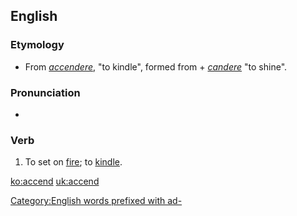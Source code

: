 ==English==

===Etymology===
* From {{etyl|la}} ''[[accendere]]'', "to kindle", formed from ''{{term|ad-|lang=la}}'' + ''[[candere]]'' "to shine".

===Pronunciation===
* {{IPA|[ækˈsɛnd]}}

===Verb===
{{en-verb}}

# {{transitive|obsolete}} To set on [[fire]]; to [[kindle]].

[[Category:English words prefixed with ad-]]

[[ko:accend]]
[[uk:accend]]